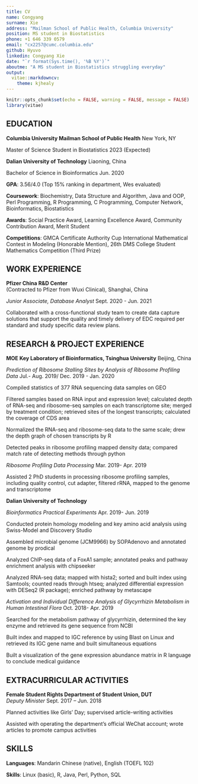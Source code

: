 ```yaml
---
title: CV
name: Congyang
surname: Xie
address: "Mailman School of Public Health, Columbia University"
position: MS student in Biostatistics
phone: +1 646 339 0579
email: "cx2257@cumc.columbia.edu"
github: Hyuvo
linkedin: Congyang Xie
date: "`r format(Sys.time(), '%B %Y')`"
aboutme: "A MS student in Biostatistics struggling everyday"
output: 
  vitae::markdowncv:
    theme: kjhealy
---
```


```r
knitr::opts_chunk$set(echo = FALSE, warning = FALSE, message = FALSE)
library(vitae)
```

## EDUCATION

**Columbia University Mailman School of Public Health**  New York, NY 

Master of Science Student in Biostatistics  2023 (Expected)

**Dalian University of Technology**  Liaoning, China

Bachelor of Science in Bioinformatics	 Jun. 2020

**GPA**: 3.56/4.0 (Top 15% ranking in department, Wes evaluated)

**Coursework**: Biochemistry, Data Structure and Algorithm, Java and OOP, Perl Programming, R Programming, C Programming, Computer Network, Bioinformatics, Biostatistics

**Awards**: Social Practice Award, Learning Excellence Award, Community Contribution Award, Merit Student

**Competitions**: GMCA Certificate Authority Cup International Mathematical Contest in Modeling (Honorable Mention), 26th DMS College Student Mathematics Competition (Third Prize)

## WORK EXPERIENCE

**Pfizer China R&D Center**  
(Contracted to Pfizer from Wuxi Clinical), Shanghai, China

*Junior Associate, Database Analyst*	Sept. 2020 - Jun. 2021

Collaborated with a cross-functional study team to create data capture solutions that support the quality and timely delivery of EDC required per standard and study specific data review plans.

## RESEARCH & PROJECT EXPERIENCE

**MOE Key Laboratory of Bioinformatics, Tsinghua University** 
Beijing, China      

*Prediction of Ribosome Stalling Sites by Analysis of Ribosome Profiling Data* 	Jul.- Aug. 2019/ Dec. 2019 - Jan. 2020

Compiled statistics of 377 RNA sequencing data samples on GEO

Filtered samples based on RNA input and expression level; calculated depth of RNA-seq and ribosome-seq samples on each transcriptome site; merged by treatment condition; retrieved sites of the longest transcripts; calculated the coverage of CDS area

Normalized the RNA-seq and ribosome-seq data to the same scale; drew the depth graph of chosen transcripts by R

Detected peaks in ribosome profiling mapped density data; compared match rate of detecting methods through python


*Ribosome Profiling Data Processing*	          Mar. 2019- Apr. 2019

Assisted 2 PhD students in processing ribosome profiling samples, including quality control, cut adapter, filtered rRNA, mapped to the genome and transcriptome



**Dalian University of Technology**  

*Bioinformatics Practical Experiments* Apr. 2019- Jun. 2019

Conducted protein homology modeling and key amino acid analysis using Swiss-Model and Discovery Studio

Assembled microbial genome (JCM9966) by SOPAdenovo and annotated genome by prodical

Analyzed ChIP-seq data of a FoxA1 sample; annotated peaks and pathway enrichment analysis with chipseeker 

Analyzed RNA-seq data; mapped with hista2; sorted and built index using Samtools; counted reads through htseq; analyzed differential expression with DESeq2 (R package); enriched pathway by metascape

*Activation and Individual Difference Analysis of Glycyrrhizin Metabolism in Human Intestinal Flora*		Oct. 2018- Apr. 2019

Searched for the metabolism pathway of glycyrrhizin, determined the key enzyme and retrieved its gene sequence from NCBI

Built index and mapped to IGC reference by using Blast on Linux and retrieved its IGC gene name and built simultaneous equations

Built a visualization of the gene expression abundance matrix in R language to conclude medical guidance

## EXTRACURRICULAR ACTIVITIES

**Female Student Rights Department of Student Union, DUT**	
*Deputy Minister*	Sept. 2017 – Jun. 2018

Planned activities like Girls’ Day; supervised article-writing activities

Assisted with operating the department’s official WeChat account; wrote articles to promote campus activities

## SKILLS

**Languages**: Mandarin Chinese (native), English (TOEFL 102)

**Skills**: Linux (basic), R, Java, Perl, Python, SQL

